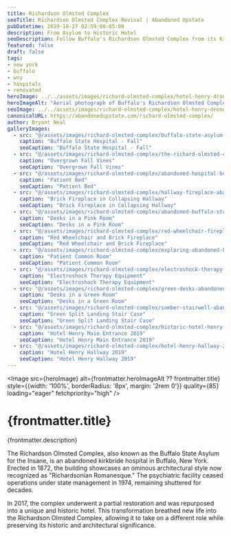 ```yaml
---
title: Richardson Olmsted Complex
seoTitle: Richardson Olmsted Complex Revival | Abandoned Upstate
pubDatetime: 2019-10-27 02:59:00-05:00
description: From Asylum to Historic Hotel
seoDescription: Follow Buffalo's Richardson Olmsted Complex from its Kirkbride asylum origins to its rebirth as the Hotel Henry campus.
featured: false
draft: false
tags:
- new york
- buffalo
- wny
- hospitals
- renovated
heroImage: ../../assets/images/richard-olmsted-complex/hotel-henry-drone-2022.jpg
heroImageAlt: "Aerial photograph of Buffalo's Richardson Olmsted Complex taken in 2022"
seoImage: ../../assets/images/richard-olmsted-complex/hotel-henry-drone-2022.jpg
canonicalURL: https://abandonedupstate.com/richard-olmsted-complex/
author: Bryant Neal
galleryImages:
  - src: "@/assets/images/richard-olmsted-complex/buffalo-state-asylum-for-the-insane-fall.jpg"
    caption: "Buffalo State Hospital - Fall"
    seoCaption: "Buffalo State Hospital - Fall"
  - src: "@/assets/images/richard-olmsted-complex/the-richard-olmsted-campus-buffalo-ny.jpg"
    caption: "Overgrown Fall Vines"
    seoCaption: "Overgrown Fall Vines"
  - src: "@/assets/images/richard-olmsted-complex/abandoned-hospital-bed-buffalo-state-hospital.jpg"
    caption: "Patient Bed"
    seoCaption: "Patient Bed"
  - src: "@/assets/images/richard-olmsted-complex/hallway-fireplace-abandoned-buffalo.jpg"
    caption: "Brick Fireplace in Collapsing Hallway"
    seoCaption: "Brick Fireplace in Collapsing Hallway"
  - src: "@/assets/images/richard-olmsted-complex/abandoned-buffalo-state-hospital-classroom-pink.jpg"
    caption: "Desks in a Pink Room"
    seoCaption: "Desks in a Pink Room"
  - src: "@/assets/images/richard-olmsted-complex/red-wheelchair-fireplace-abandoned-buffalo-psychiatric-center.jpg"
    caption: "Red Wheelchair and Brick Fireplace"
    seoCaption: "Red Wheelchair and Brick Fireplace"
  - src: "@/assets/images/richard-olmsted-complex/exploring-abandoned-hospital-buffalo.jpg"
    caption: "Patient Common Room"
    seoCaption: "Patient Common Room"
  - src: "@/assets/images/richard-olmsted-complex/electroshock-therapy-room-abandoned-psychiatric-hospital.jpg"
    caption: "Electroshock Therapy Equipment"
    seoCaption: "Electroshock Therapy Equipment"
  - src: "@/assets/images/richard-olmsted-complex/green-desks-abandoned-richard-olmstead-kirkbride.jpg"
    caption: "Desks in a Green Room"
    seoCaption: "Desks in a Green Room"
  - src: "@/assets/images/richard-olmsted-complex/somber-stairwell-abandoned-mental-asylum.jpg"
    caption: "Green Split Landing Stair Case"
    seoCaption: "Green Split Landing Stair Case"
  - src: "@/assets/images/richard-olmsted-complex/historic-hotel-henry-buffalo-2019.jpg"
    caption: "Hotel Henry Main Entrance 2019"
    seoCaption: "Hotel Henry Main Entrance 2019"
  - src: "@/assets/images/richard-olmsted-complex/hotel-henry-hallway-2019.jpg"
    caption: "Hotel Henry Hallway 2019"
    seoCaption: "Hotel Henry Hallway 2019"
---
```

















<Image 
  src={heroImage} 
  alt={frontmatter.heroImageAlt ?? frontmatter.title}
  style={{width: '100%', borderRadius: '8px', margin: '2rem 0'}}
  quality={85}
  loading="eager"
  fetchpriority="high"
/>

# {frontmatter.title}
<p className="post-tagline" style={{ color: "#b9975c" }}>{frontmatter.description}</p>

The Richardson Olmsted Complex, also known as the Buffalo State Asylum for the Insane, is an abandoned kirkbride hospital in Buffalo, New York. Erected in 1872, the building showcases an ominous architectural style now recognized as "Richardsonian Romanesque." The psychiatric facility ceased operations under state management in 1974, remaining shuttered for decades.

In 2017, the complex underwent a partial restoration and was repurposed into a unique and historic hotel. This transformation breathed new life into the Richardson Olmsted Complex, allowing it to take on a different role while preserving its historic and architectural significance.


<GalleryLightbox galleryId="richard-olmsted-complex" images={frontmatter.galleryImages} />
